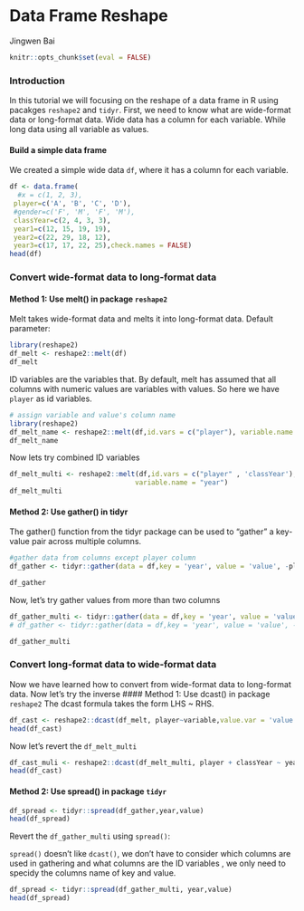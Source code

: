# Data Frame Reshape

Jingwen Bai

```r
knitr::opts_chunk$set(eval = FALSE)
```


### Introduction

In this tutorial we will focusing on the reshape of a data frame in R using pacakges `reshape2` and `tidyr`.
First, we need to know what are wide-format data or long-format data. Wide data has a column for each variable. While long data using all variable as values.

#### Build a simple data frame

We created a simple wide data `df`, where it has a column for each variable. 

```r
df <- data.frame(
  #x = c(1, 2, 3), 
 player=c('A', 'B', 'C', 'D'),
 #gender=c('F', 'M', 'F', 'M'),
 classYear=c(2, 4, 3, 3),
 year1=c(12, 15, 19, 19),
 year2=c(22, 29, 18, 12),
 year3=c(17, 17, 22, 25),check.names = FALSE)
head(df)
``` 

### Convert wide-format data to long-format data

#### Method 1: Use melt() in package `reshape2` 

Melt takes wide-format data and melts it into long-format data.
Default parameter:

```r
library(reshape2)
df_melt <- reshape2::melt(df)
df_melt
```
ID variables are the variables that. By default, melt has assumed that all columns with numeric values are variables with values. So here we have `player`   as id variables.


```r
# assign variable and value's column name 
library(reshape2)
df_melt_name <- reshape2::melt(df,id.vars = c("player"), variable.name = "year",value.name = "value")
df_melt_name
```
Now lets try combined ID variables
```r
df_melt_multi <- reshape2::melt(df,id.vars = c("player" , 'classYear'), 
                               variable.name = "year")
df_melt_multi
```

#### Method 2: Use gather() in tidyr 

The gather() function from the tidyr package can be used to “gather” a key-value pair across multiple columns.

```r
#gather data from columns except player column
df_gather <- tidyr::gather(data = df,key = 'year', value = 'value', -player) 

df_gather
```


Now, let's try gather values from more than two columns

```r
df_gather_multi <- tidyr::gather(data = df,key = 'year', value = 'value', 3:5)
# df_gather <- tidyr::gather(data = df,key = 'year', value = 'value', -x) <- same 

df_gather_multi
```

### Convert long-format data to wide-format data
Now we have learned how to convert from wide-format data to long-format data. Now let's try the inverse
#### Method 1: Use dcast() in package `reshape2` 
The dcast formula takes the form LHS ~ RHS.

```r
df_cast <- reshape2::dcast(df_melt, player~variable,value.var = 'value')
head(df_cast)
```

Now let's revert the `df_melt_multi`
```r
df_cast_muli <- reshape2::dcast(df_melt_multi, player + classYear ~ year,value.var = 'value')
head(df_cast)
```

#### Method 2: Use spread() in package `tidyr`

```r
df_spread <- tidyr::spread(df_gather,year,value)
head(df_spread)
```

Revert the `df_gather_multi` using `spread()`:

`spread()` doesn't like `dcast()`, we don't have to consider which columns are used in gathering and what columns are the ID variables , we only need to specidy the columns name of key and value. 


```r
df_spread <- tidyr::spread(df_gather_multi, year,value)
head(df_spread)
```